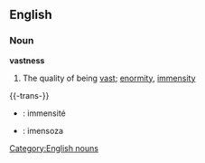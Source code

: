 ==English==
===Noun===
'''vastness'''
#The quality of being [[vast]]; [[enormity]], [[immensity]]

{{-trans-}}

* {{fr}} : immensité
* {{io}} : imensoza


[[Category:English nouns]]